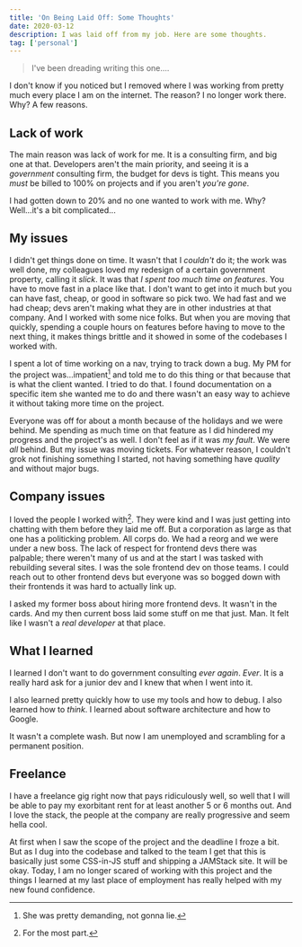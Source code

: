 ```yaml
---
title: 'On Being Laid Off: Some Thoughts'
date: 2020-03-12
description: I was laid off from my job. Here are some thoughts.
tag: ['personal']
---
```


> I've been dreading writing this one....

I don't know if you noticed but I removed where I was working from pretty much every place I am on the internet. The reason? I no longer work there. Why? A few reasons.

## Lack of work

The main reason was lack of work for me. It is a consulting firm, and big one at that. Developers aren't the main priority, and seeing it is a *government* consulting firm, the budget for devs is tight. This means you *must* be billed to 100% on projects and if you aren't *you're gone*.

I had gotten down to 20% and no one wanted to work with me. Why? Well...it's a bit complicated...

## My issues

I didn't get things done on time. It wasn't that I *couldn't* do it; the work was well done, my colleagues loved my redesign of a certain government property, calling it *slick*. It was that *I spent too much time on features*. You have to move fast in a place like that. I don't want to get into it much but you can have fast, cheap, or good in software so pick two. We had fast and we had cheap; devs aren't making what they are in other industries at that company. And I worked with some nice folks. But when you are moving that quickly, spending a couple hours on features before having to move to the next thing, it makes things brittle and it showed in some of the codebases I worked with.

I spent a lot of time working on a nav, trying to track down a bug. My PM for the project was...impatient[^1] and told me to do this thing or that because that is what the client wanted. I tried to do that. I found documentation on a specific item she wanted me to do and there wasn't an easy way to achieve it without taking more time on the project.

Everyone was off for about a month because of the holidays and we were behind. Me spending as much time on that feature as I did hindered my progress and the project's as well. I don't feel as if it was *my fault*. We were *all* behind. But my issue was moving tickets. For whatever reason, I couldn't grok not finishing something I started, not having something have *quality* and without major bugs.

## Company issues

I loved the people I worked with[^2]. They were kind and I was just getting into chatting with them before they laid me off. But a corporation as large as that one has a politicking problem. All corps do. We had a reorg and we were under a new boss. The lack of respect for frontend devs there was palpable; there weren't many of us and at the start I was tasked with rebuilding several sites. I was the sole frontend dev on those teams. I could reach out to other frontend devs but everyone was so bogged down with their frontends it was hard to actually link up.

I asked my former boss about hiring more frontend devs. It wasn't in the cards. And my then current boss laid some stuff on me that just. Man. It felt like I wasn't a *real developer* at that place.

## What I learned

I learned I don't want to do government consulting *ever again*. *Ever*. It is a really hard ask for a junior dev and I knew that when I went into it.

I also learned pretty quickly how to use my tools and how to debug. I also learned how to *think*. I learned about software architecture and how to Google.

It wasn't a complete wash. But now I am unemployed and scrambling for a permanent position.

## Freelance

I have a freelance gig right now that pays ridiculously well, so well that I will be able to pay my exorbitant rent for at least another 5 or 6 months out. And I love the stack, the people at the company are really progressive and seem hella cool.

At first when I saw the scope of the project and the deadline I froze a bit. But as I dug into the codebase and talked to the team I get that this is basically just some CSS-in-JS stuff and shipping a JAMStack site. It will be okay. Today, I am no longer scared of working with this project and the things I learned at my last place of employment has really helped with my new found confidence.



[^1]: She was pretty demanding, not gonna lie.
[^2]: For the most part.
